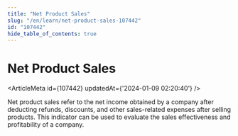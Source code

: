 ```yaml
---
title: "Net Product Sales"
slug: "/en/learn/net-product-sales-107442"
id: "107442"
hide_table_of_contents: true
---
```



# Net Product Sales

<ArticleMeta id={107442} updatedAt={'2024-01-09 02:20:40'} />
<div className='border-solid border-b border-t-0 my-4 border-[var(--ifm-color-gray-300)]' />

Net product sales refer to the net income obtained by a company after deducting refunds, discounts, and other sales-related expenses after selling products. This indicator can be used to evaluate the sales effectiveness and profitability of a company.
